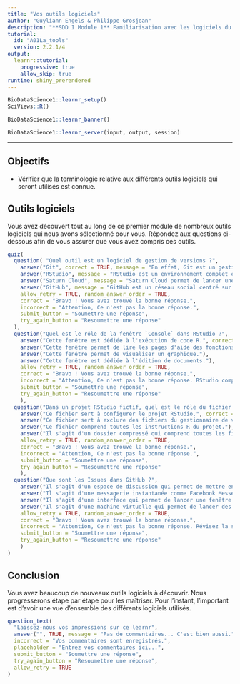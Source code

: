 ```yaml
---
title: "Vos outils logiciels"
author: "Guyliann Engels & Philippe Grosjean"
description: "**SDD I Module 1** Familiarisation avec les logiciels du cours."
tutorial:
  id: "A01La_tools"
  version: 2.2.1/4
output: 
  learnr::tutorial:
    progressive: true
    allow_skip: true
runtime: shiny_prerendered
---
```


```r
BioDataScience1::learnr_setup()
SciViews::R()
```

```r
BioDataScience1::learnr_banner()
```

```r
BioDataScience1::learnr_server(input, output, session)
```

------------------------------------------------------------------------

## Objectifs

-   Vérifier que la terminologie relative aux différents outils logiciels qui seront utilisés est connue.

## Outils logiciels

Vous avez découvert tout au long de ce premier module de nombreux outils logiciels qui nous avons sélectionné pour vous. Répondez aux questions ci-dessous afin de vous assurer que vous avez compris ces outils.

```r
quiz(
  question( "Quel outil est un logiciel de gestion de versions ?",
    answer("Git", correct = TRUE, message = "En effet, Git est un gestionnaire de version très employé."),
    answer("RStudio", message = "RStudio est un environnement complet et optimisé pour réaliser vos analyses, vos graphiques et vos rapports."),
    answer("Saturn Cloud", message = "Saturn Cloud permet de lancer une fenêtre RStudio avec tous les packages dont nous avons besoin pour réaliser des analyses en sciences des données."),
    answer("GitHub", message = "GitHub est un réseau social centré sur un gestionnaire de versions de projet."),
    allow_retry = TRUE, random_answer_order = TRUE,
    correct = "Bravo ! Vous avez trouvé la bonne réponse.",
    incorrect = "Attention, Ce n'est pas la bonne réponse.",
    submit_button = "Soumettre une réponse",
    try_again_button = "Resoumettre une réponse"
  ),
  question("Quel est le rôle de la fenêtre `Console` dans RStudio ?",
    answer("Cette fenêtre est dédiée à l'exécution de code R.", correct = TRUE),
    answer("Cette fenêtre permet de lire les pages d'aide des fonctions."),
    answer("Cette fenêtre permet de visualiser un graphique."),
    answer("Cette fenêtre est dédiée à l'édition de documents."),
    allow_retry = TRUE, random_answer_order = TRUE,
    correct = "Bravo ! Vous avez trouvé la bonne réponse.",
    incorrect = "Attention, Ce n'est pas la bonne réponse. RStudio comprend quatre fenêtres. Assurez vous de bien comprendre toutes les fenêtres.",
    submit_button = "Soumettre une réponse",
    try_again_button = "Resoumettre une réponse"
    ),
  question("Dans un projet RStudio fictif, quel est le rôle du fichier terminant par l'extension `.Rproj` ?",
    answer("Ce fichier sert à configurer le projet RStudio.", correct = TRUE, message = "Effectivement, l'extension `.Rproj` permet de configurer une projet RStudio."),
    answer("Ce fichier sert à exclure des fichiers du gestionnaire de versions.", message = "C'est le fichier `.gitignore` qui permet d'exclure des fichiers du gestionnaire de versions."),
    answer("Ce fichier comprend toutes les instructions R du projet."),
    answer("Il s'agit d'un dossier compressé qui comprend toutes les figures générées dans un projet."),
    allow_retry = TRUE, random_answer_order = TRUE,
    correct = "Bravo ! Vous avez trouvé la bonne réponse.",
    incorrect = "Attention, Ce n'est pas la bonne réponse.",
    submit_button = "Soumettre une réponse",
    try_again_button = "Resoumettre une réponse"
    ),
  question("Que sont les Issues dans GitHub ?",
    answer("Il s'agit d'un espace de discussion qui permet de mettre en avant un problème ou une idée d'amélioration sur un projet.", correct = TRUE, message = "C'est une définition correcte des Issues."),
    answer("Il s'agit d'une messagerie instantanée comme Facebook Messenger ou WhatsApp.", message = "Il faut bien faire la différence entre une messagerie instantanée et des Issues. Elles n'ont pas le même objectif."),
    answer("Il s'agit d'une interface qui permet de lancer une fenêtre RStudio.", message = "Cette description est lié à Saturn Cloud."),
    answer("Il s'agit d'une machine virtuelle qui permet de lancer des outils professionnels liés à la science des données."),
    allow_retry = TRUE, random_answer_order = TRUE,
    correct = "Bravo ! Vous avez trouvé la bonne réponse.",
    incorrect = "Attention, Ce n'est pas la bonne réponse. Révisez la section sur GitHub. Il semble que vous n'avez pas compris le rôle des Issues.",
    submit_button = "Soumettre une réponse",
    try_again_button = "Resoumettre une réponse"
    )
)
```

## Conclusion

Vous avez beaucoup de nouveaux outils logiciels à découvrir. Nous progresserons étape par étape pour les maîtriser. Pour l'instant, l'important est d'avoir une vue d'ensemble des différents logiciels utilisés.

```r
question_text(
  "Laissez-nous vos impressions sur ce learnr",
  answer("", TRUE, message = "Pas de commentaires... C'est bien aussi."),
  incorrect = "Vos commentaires sont enregistrés.",
  placeholder = "Entrez vos commentaires ici...",
  submit_button = "Soumettre une réponse",
  try_again_button = "Resoumettre une réponse",
  allow_retry = TRUE
)
```
